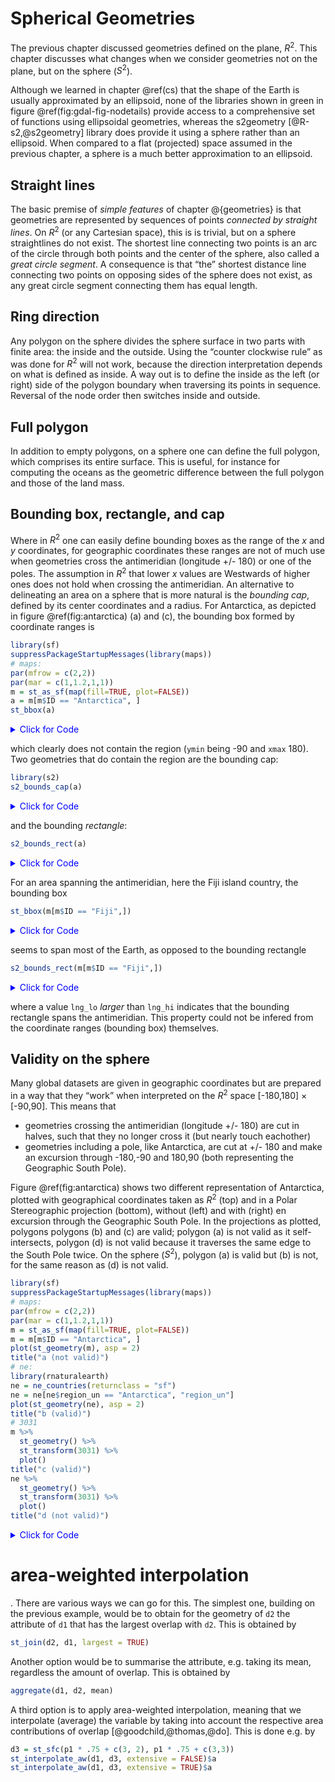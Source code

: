 # Spherical Geometries {#spherical}

The previous chapter discussed geometries defined on the plane,
$R^2$.  This chapter discusses what changes when we consider
geometries not on the plane, but on the sphere ($S^2$).

Although we learned in chapter \@ref(cs) that the shape of the Earth
is usually approximated by an ellipsoid, none of the libraries shown
in green in figure \@ref(fig:gdal-fig-nodetails) provide access
to a comprehensive set of functions using ellipsoidal geometries,
whereas the s2geometry [@R-s2,@s2geometry] library does provide it
using a sphere rather than an ellipsoid. When compared to a flat
(projected) space assumed in the previous chapter, a sphere is a
much better approximation to an ellipsoid.

## Straight lines

The basic premise of _simple features_ of chapter \@{geometries}
is that geometries are represented by sequences of points _connected
by straight lines_.  On $R^2$ (or any Cartesian space), this is is
trivial, but on a sphere straightlines do not exist. The shortest
line connecting two points is an arc of the circle through both
points and the center of the sphere, also called a _great circle
segment_. A consequence is that "the" shortest distance line
connecting two points on opposing sides of the sphere does not exist,
as any great circle segment connecting them has equal length.

## Ring direction

Any polygon on the sphere divides the sphere surface in two parts
with finite area: the inside and the outside. Using the "counter
clockwise rule" as was done for $R^2$ will not work, because the
direction interpretation depends on what is defined as inside. A
way out is to define the inside as the left (or right) side of the
polygon boundary when traversing its points in sequence. Reversal
of the node order then switches inside and outside.

## Full polygon

In addition to empty polygons, on a sphere one can define the
full polygon, which comprises its entire surface. This is useful,
for instance for computing the oceans as the geometric difference
between the full polygon and those of the land mass.

## Bounding box, rectangle, and cap

Where in $R^2$ one can easily define bounding boxes as the range
of the $x$ and $y$ coordinates, for geographic coordinates these
ranges are not of much use when geometries cross the antimeridian
(longitude +/- 180) or one of the poles. The assumption in $R^2$
that lower $x$ values are Westwards of higher ones does not hold
when crossing the antimeridian. An alternative to delineating
an area on a sphere that is more natural is the _bounding cap_,
defined by its center coordinates and a radius. For Antarctica,
as depicted in figure \@ref(fig:antarctica) (a) and (c), the
bounding box formed by coordinate ranges is
```r
library(sf)
suppressPackageStartupMessages(library(maps))
# maps:
par(mfrow = c(2,2))
par(mar = c(1,1.2,1,1))
m = st_as_sf(map(fill=TRUE, plot=FALSE))
a = m[m$ID == "Antarctica", ]
st_bbox(a)
```
<details>
<summary style="color:blue;">Click for Code</summary>
```r
library(sf)
suppressPackageStartupMessages(library(maps))
# maps:
par(mfrow = c(2,2))
par(mar = c(1,1.2,1,1))
m = st_as_sf(map(fill=TRUE, plot=FALSE))
a = m[m$ID == "Antarctica", ]
st_bbox(a)
```
</details>
which clearly does not contain the region (`ymin` being -90 and `xmax` 180).
Two geometries that do contain the region are the bounding cap:
```r
library(s2)
s2_bounds_cap(a)
```
<details>
<summary style="color:blue;">Click for Code</summary>
```r
library(s2)
s2_bounds_cap(a)
```
</details>
and the bounding _rectangle_:
```r
s2_bounds_rect(a)
```
<details>
<summary style="color:blue;">Click for Code</summary>
```r
s2_bounds_rect(a)
```
</details>
For an area spanning the antimeridian, here the Fiji island country,
the bounding box
```r
st_bbox(m[m$ID == "Fiji",])
```
<details>
<summary style="color:blue;">Click for Code</summary>
```r
st_bbox(m[m$ID == "Fiji",])
```
</details>
seems to span most of the Earth, as opposed to the bounding rectangle
```r
s2_bounds_rect(m[m$ID == "Fiji",])
```
<details>
<summary style="color:blue;">Click for Code</summary>
```r
s2_bounds_rect(m[m$ID == "Fiji",])
```
</details>
where a value `lng_lo` _larger_ than `lng_hi` indicates that the
bounding rectangle spans the antimeridian. This property could not
be infered from the coordinate ranges (bounding box) themselves.

## Validity on the sphere

Many global datasets are given in geographic coordinates but are
prepared in a way that they "work" when interpreted on the $R^2$
space [-180,180] $\times$ [-90,90]. This means that

* geometries crossing the antimeridian (longitude +/- 180) are cut in
halves, such that they no longer cross it (but nearly touch eachother)
* geometries including a pole, like Antarctica, are cut at +/- 180 and
make an excursion through -180,-90 and 180,90 (both representing the
Geographic South Pole). 

Figure \@ref(fig:antarctica) shows two different representation of
Antarctica, plotted with geographical coordinates taken as $R^2$
(top) and in a Polar Stereographic projection (bottom), without
(left) and with (right) en excursion through the Geographic South
Pole. In the projections as plotted, polygons polygons (b) and
(c) are valid; polygon (a) is not valid as it self-intersects,
polygon (d) is not valid because it traverses the same edge to the
South Pole twice.  On the sphere ($S^2$), polygon (a) is valid but
(b) is not, for the same reason as (d) is not valid.

```r
library(sf)
suppressPackageStartupMessages(library(maps))
# maps:
par(mfrow = c(2,2))
par(mar = c(1,1.2,1,1))
m = st_as_sf(map(fill=TRUE, plot=FALSE))
m = m[m$ID == "Antarctica", ]
plot(st_geometry(m), asp = 2)
title("a (not valid)")
# ne:
library(rnaturalearth)
ne = ne_countries(returnclass = "sf")
ne = ne[ne$region_un == "Antarctica", "region_un"]
plot(st_geometry(ne), asp = 2)
title("b (valid)")
# 3031
m %>%
  st_geometry() %>%
  st_transform(3031) %>%
  plot()
title("c (valid)")
ne %>%
  st_geometry() %>%
  st_transform(3031) %>%
  plot()
title("d (not valid)")
```
<details>
<summary style="color:blue;">Click for Code</summary>
```r
library(sf)
suppressPackageStartupMessages(library(maps))
# maps:
par(mfrow = c(2,2))
par(mar = c(1,1.2,1,1))
m = st_as_sf(map(fill=TRUE, plot=FALSE))
m = m[m$ID == "Antarctica", ]
plot(st_geometry(m), asp = 2)
title("a (not valid)")
# ne:
library(rnaturalearth)
ne = ne_countries(returnclass = "sf")
ne = ne[ne$region_un == "Antarctica", "region_un"]
plot(st_geometry(ne), asp = 2)
title("b (valid)")
# 3031
m %>%
  st_geometry() %>%
  st_transform(3031) %>%
  plot()
title("c (valid)")
ne %>%
  st_geometry() %>%
  st_transform(3031) %>%
  plot()
title("d (not valid)")
```
</details>

# area-weighted interpolation

. There are various ways we can go for this. The simplest one, building on the previous example, would be to obtain for the geometry of `d2` the attribute of `d1` that has the largest overlap with `d2`. This is obtained by
```r
st_join(d2, d1, largest = TRUE)
```

Another option would be to summarise the attribute, e.g. taking its mean, regardless the amount of overlap. This is obtained by
```r
aggregate(d1, d2, mean)
```

A third option is to apply area-weighted interpolation, meaning that we interpolate (average) the variable by taking into account the respective area contributions of overlap [@goodchild,@thomas,@do]. This is done e.g. by
```r
d3 = st_sfc(p1 * .75 + c(3, 2), p1 * .75 + c(3,3))
st_interpolate_aw(d1, d3, extensive = FALSE)$a
st_interpolate_aw(d1, d3, extensive = TRUE)$a
```
